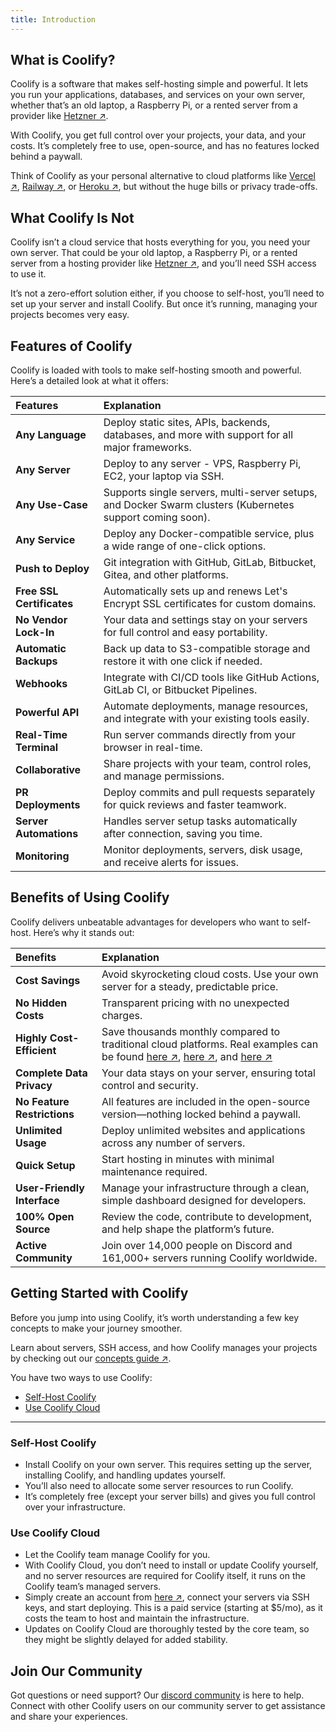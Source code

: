 ```yaml
---
title: Introduction
---
```



## What is Coolify?
Coolify is a software that makes self-hosting simple and powerful. It lets you run your applications, databases, and services on your own server, whether that’s an old laptop, a Raspberry Pi, or a rented server from a provider like [Hetzner ↗](https://coolify.io/hetzner). 

With Coolify, you get full control over your projects, your data, and your costs. It’s completely free to use, open-source, and has no features locked behind a paywall. 

Think of Coolify as your personal alternative to cloud platforms like [Vercel ↗](https://vercel.com?utm_source=coolify.io), [Railway ↗](https://railway.com/?utm_source=coolify.io), or [Heroku ↗](https://www.heroku.com/?utm_source=coolify.io), but without the huge bills or privacy trade-offs.


## What Coolify Is Not
Coolify isn’t a cloud service that hosts everything for you, you need your own server. That could be your old laptop, a Raspberry Pi, or a rented server from a hosting provider like [Hetzner ↗](https://coolify.io/hetzner), and you’ll need SSH access to use it. 

It’s not a zero-effort solution either, if you choose to self-host, you’ll need to set up your server and install Coolify. But once it’s running, managing your projects becomes very easy.


## Features of Coolify
Coolify is loaded with tools to make self-hosting smooth and powerful. Here’s a detailed look at what it offers:

| Features                  | Explanation                                                                                              |
|:--------------------------|:---------------------------------------------------------------------------------------------------------|
| **Any Language**          | Deploy static sites, APIs, backends, databases, and more with support for all major frameworks.          |
| **Any Server**            | Deploy to any server - VPS, Raspberry Pi, EC2, your laptop via SSH.                                      |
| **Any Use-Case**          | Supports single servers, multi-server setups, and Docker Swarm clusters (Kubernetes support coming soon).|
| **Any Service**           | Deploy any Docker-compatible service, plus a wide range of one-click options.                            |
| **Push to Deploy**        | Git integration with GitHub, GitLab, Bitbucket, Gitea, and other platforms.                              |
| **Free SSL Certificates**  | Automatically sets up and renews Let's Encrypt SSL certificates for custom domains.                       |
| **No Vendor Lock-In**     | Your data and settings stay on your servers for full control and easy portability.                       |
| **Automatic Backups**     | Back up data to S3-compatible storage and restore it with one click if needed.                           |
| **Webhooks**              | Integrate with CI/CD tools like GitHub Actions, GitLab CI, or Bitbucket Pipelines.                       |
| **Powerful API**          | Automate deployments, manage resources, and integrate with your existing tools easily.                   | 
| **Real-Time Terminal**    | Run server commands directly from your browser in real-time.                                             |
| **Collaborative**         | Share projects with your team, control roles, and manage permissions.                                    |
| **PR Deployments**        | Deploy commits and pull requests separately for quick reviews and faster teamwork.                       |
| **Server Automations**    | Handles server setup tasks automatically after connection, saving you time.                              |
| **Monitoring**            | Monitor deployments, servers, disk usage, and receive alerts for issues.                                 |


## Benefits of Using Coolify
Coolify delivers unbeatable advantages for developers who want to self-host. Here’s why it stands out:

| Benefits                     | Explanation                                                                                                    |
|:--------------------------- |:-------------------------------------------------------------------------------------------------------------- |
| **Cost Savings**            | Avoid skyrocketing cloud costs. Use your own server for a steady, predictable price.                           |
| **No Hidden Costs**         | Transparent pricing with no unexpected charges.                                                                |
| **Highly Cost-Efficient**    | Save thousands monthly compared to traditional cloud platforms. Real examples can be found [here ↗](https://twitter.com/heyandras/status/1742078215986860460), [here ↗](https://twitter.com/heyandras/status/1752209429276086688), and [here ↗](https://twitter.com/heyandras/status/1724510876256944244)           |
| **Complete Data Privacy**   | Your data stays on your server, ensuring total control and security.                                           |
| **No Feature Restrictions** | All features are included in the open-source version—nothing locked behind a paywall.                          |
| **Unlimited Usage**         | Deploy unlimited websites and applications across any number of servers.                                       |
| **Quick Setup**             | Start hosting in minutes with minimal maintenance required.                                                    |
| **User-Friendly Interface** | Manage your infrastructure through a clean, simple dashboard designed for developers.                          |
| **100% Open Source**        | Review the code, contribute to development, and help shape the platform’s future.                              |
| **Active Community**        | Join over 14,000 people on Discord and 161,000+ servers running Coolify worldwide.                             |


## Getting Started with Coolify
Before you jump into using Coolify, it’s worth understanding a few key concepts to make your journey smoother. 

Learn about servers, SSH access, and how Coolify manages your projects by checking out our [concepts guide ↗](/get-started/concepts).

You have two ways to use Coolify:
- [Self-Host Coolify](#self-host-coolify)
- [Use Coolify Cloud](#use-coolify-cloud)

---

### Self-Host Coolify
  - Install Coolify on your own server. This requires setting up the server, installing Coolify, and handling updates yourself. 
  - You’ll also need to allocate some server resources to run Coolify. 
  - It’s completely free (except your server bills) and gives you full control over your infrastructure.


### Use Coolify Cloud
  - Let the Coolify team manage Coolify for you. 
  - With Coolify Cloud, you don’t need to install or update Coolify yourself, and no server resources are required for Coolify itself, it runs on the Coolify team’s managed servers. 
  - Simply create an account from [here ↗](https://app.coolify.io/register), connect your servers via SSH keys, and start deploying. 
  This is a paid service (starting at $5/mo), as it costs the team to host and maintain the infrastructure. 
  - Updates on Coolify Cloud are thoroughly tested by the core team, so they might be slightly delayed for added stability.


## Join Our Community
Got questions or need support? Our [discord community](https://discord.gg/coolify) is here to help. 
Connect with other Coolify users on our community server to get assistance and share your experiences.

